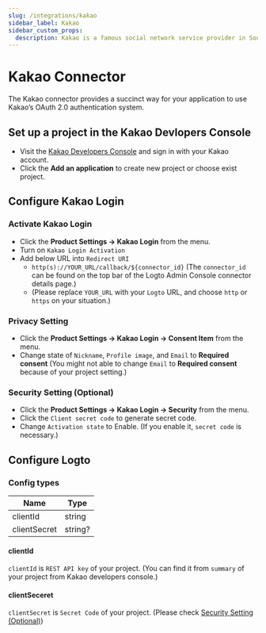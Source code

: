 ```yaml
---
slug: /integrations/kakao
sidebar_label: Kakao
sidebar_custom_props:
  description: Kakao is a famous social network service provider in South Korea.
---
```



<GuideTip />

# Kakao Connector

The Kakao connector provides a succinct way for your application to use Kakao’s OAuth 2.0 authentication system.

## Set up a project in the Kakao Devlopers Console

- Visit the [Kakao Developers Console](https://developers.kakao.com/console/app) and sign in with your Kakao account.
- Click the **Add an application** to create new project or choose exist project.

## Configure Kakao Login

### Activate Kakao Login

- Click the **Product Settings -> Kakao Login** from the menu.
- Turn on `Kakao Login Activation`
- Add below URL into `Redirect URI`
  - `http(s)://YOUR_URL/callback/${connector_id}` (The `connector_id` can be found on the top bar of the Logto Admin Console connector details page.)
  - (Please replace `YOUR_URL` with your `Logto` URL, and choose `http` or `https` on your situation.)

### Privacy Setting

- Click the **Product Settings -> Kakao Login -> Consent Item** from the menu.
- Change state of `Nickname`, `Profile image`, and `Email` to **Required consent** (You might not able to change `Email` to **Required consent** because of your project setting.)

### Security Setting (Optional)

- Click the **Product Settings -> Kakao Login -> Security** from the menu.
- Click the `Client secret code` to generate secret code.
- Change `Activation state` to Enable. (If you enable it, `secret code` is necessary.)

## Configure Logto

### Config types

| Name         | Type    |
| ------------ | ------- |
| clientId     | string  |
| clientSecret | string? |

#### clientId

`clientId` is `REST API key` of your project.
(You can find it from `summary` of your project from Kakao developers console.)

#### clientSeceret

`clientSecret` is `Secret Code` of your project.
(Please check [Security Setting (Optional)](#security-setting-optional))
